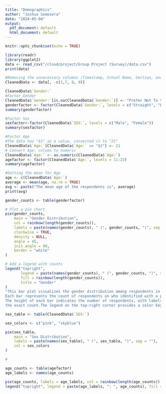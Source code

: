 ```yaml
---
title: "Demographics"
author: "Joshua Somosera"
date: "2024-05-04"
output:
  pdf_document: default
  html_document: default
---
```


```r
knitr::opts_chunk$set(echo = TRUE)
```


```r
library(readr)
library(ggplot2)
data <- read_csv("/cloud/project/Group Project (Survey)/data.csv")
print(data)
```

```r
#Removing the unnecessary columns (Timestamp, School Name, Section, and Course)
CleanedData <- data[, -c(1,7, 8, 9)]
```

```r
CleanedData$`Gender:`
#Factor Gender
CleanedData$`Gender:`[is.na(CleanedData$`Gender:`)] <- "Prefer Not To Say"
genderfactor <- factor(CleanedData$`Gender:`, levels = c("Straight", "Bisexual", "Gay", "Lesbian", "Transgender", "Non-binary/non-conforming", "Prefer Not To Say"))
summary(genderfactor)
```


```r
#Factor Sex
sexfactor<-factor(CleanedData$`SEX:`, levels = c("Male", "Female"))
summary(sexfactor)
```


```r
#Factor Age 
#The data has "$1" as a value, converted it to "21"
CleanedData$`Age:`[CleanedData$`Age:` == "$1"] <- 21
# Convert Age: column to numeric
CleanedData$`Age:` <- as.numeric(CleanedData$`Age:`)
agefactor <- factor(CleanedData$`Age:`, levels = 11:23)
summary(agefactor)

#Getting the mean for Age
age <- c(CleanedData$`Age:`)
average <- mean(age, na.rm = TRUE)
avg <- paste("The mean age of the respondents is", average)
print(avg)

```


```r
gender_counts <- table(genderfactor)

# Plot a pie chart
pie(gender_counts,
    main = "Gender Distribution",
    col = rainbow(length(gender_counts)),
    labels = paste(names(gender_counts), " (", gender_counts, ")", sep = ""),
    clockwise = TRUE,
    density = NULL,
    angle = 45,
    init.angle = 90,
    border = "white"
)

# Add a legend with counts
legend("topright",
       legend = paste(names(gender_counts), " (", gender_counts, ")", sep = ""),
       fill = rainbow(length(gender_counts)),
       title = "Gender"
)
"This bar plot visualizes the gender distribution among respondents in the survey. 
Each bar represents the count of respondents on who identified with a particular gender category.
The height of each bar indicates the number of respondents, with labels on top of each bar showing
the exact count.The legend on the top-right corner provides a color key for each gender category."

```

```r
sex_table <- table(CleanedData$`SEX:`)

sex_colors <- c("pink", "skyblue")

pie(sex_table, 
    main = "Sex Distribution", 
    labels = paste(names(sex_table), " (", sex_table, ")", sep = ""),
    col = sex_colors
)

#
```

```r
age_counts <- table(agefactor)
age_labels <- names(age_counts)

pie(age_counts, labels = age_labels, col = rainbow(length(age_counts)), main = "Age Distribution")
legend("topright", legend = paste(age_labels, ": ", age_counts), fill = rainbow(length(age_counts)))

```
